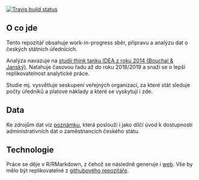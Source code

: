 
<!-- badges: start -->
[![Travis build status](https://travis-ci.org/petrbouchal/urednici.svg?branch=master)](https://travis-ci.org/petrbouchal/urednici)
<!-- badges: end -->

## O co jde

Tento repozitář obsahuje work-in-progress sběr, přípravu a analýzu dat o českých státních úřednících.

Analýza navazuje na [studii think tanku IDEA z roku 2014 (Bouchal & Janský)](https://idea.cerge-ei.cz/studies/2014-06-statni-urednici-kolik-jich-vlastne-je-kde-a-za-jake-platy-pracuji). Natahuje časovou řadu až do roku 2018/2019 a snaží se o lepší replikovatelnost analytické práce.

Studie mj. vysvětluje seskupení veřejných organizací, za které stát sleduje počty úředníků a platové náklady a které se vyskytují i zde. 

## Data

Ke zdrojům dat viz [poznámku](zdroje-2019.html), která poslouží i jako dílčí úvod k dostupnosti administrativních dat o zaměstnancích českého státu.

## Technologie

Práce se děje v R/RMarkdown, z čehož se následně generuje i [web](https://petrbouchal.github.io/urednici2019/). Vše by mělo být replikovatelné z [githubového repozitáře](https://github.com/petrbouchal/urednici2019). 
